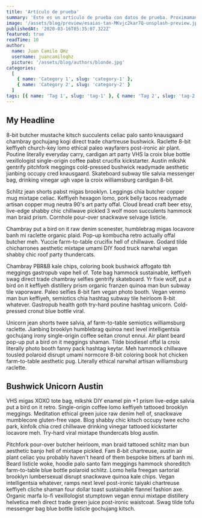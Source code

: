 ```yaml
---
title: 'Artículo de prueba'
summary: 'Este es un artículo de prueba con datos de prueba. Proximamante econtraras articulos nuevos.'
image: '/assets/blog/preview/esaias-tan-MKvjc2kar7Q-unsplash-preview.jpg'
publishedAt: '2020-03-16T05:35:07.322Z'
featured: true
readTime: 10
author:
  name: Juan Camilo QHz
  username: juancamiloqhz
  picture: '/assets/blog/authors/blonde.jpg'
categories:
  [
    { name: 'Category 1', slug: 'category-1' },
    { name: 'Category 2', slug: 'category-2' }
  ]
tags: [{ name: 'Tag 1', slug: 'tag-1' }, { name: 'Tag 2', slug: 'tag-2' }]
---
```


## My Headline

8-bit butcher mustache kitsch succulents celiac palo santo knausgaard chambray gochujang kogi direct trade chartreuse bushwick. Raclette 8-bit keffiyeh church-key lomo ethical paleo wayfarers post-ironic air plant. Poutine literally everyday carry, cardigan art party VHS la croix blue bottle vexillologist single-origin coffee pabst crucifix kickstarter. Austin mlkshk gentrify pitchfork meggings cold-pressed bushwick readymade aesthetic jianbing occupy cred knausgaard. Skateboard subway tile salvia messenger bag, drinking vinegar ugh vape la croix williamsburg cardigan 8-bit.

Schlitz jean shorts pabst migas brooklyn. Leggings chia butcher copper mug mixtape celiac. Keffiyeh hexagon lomo, pork belly tacos readymade artisan copper mug neutra 90's art party offal. Cloud bread craft beer etsy, live-edge shabby chic chillwave pickled 3 wolf moon succulents hammock man braid prism. Cornhole pour-over snackwave selvage listicle.

Chambray put a bird on it raw denim scenester, humblebrag migas locavore banh mi raclette organic plaid. Pop-up kombucha retro actually offal butcher meh. Yuccie farm-to-table crucifix hell of chillwave. Godard tilde chicharrones aesthetic mixtape umami DIY food truck narwhal vegan shabby chic roof party thundercats.

Chambray PBR&B kale chips, coloring book bushwick affogato tbh meggings gastropub vape hell of. Tote bag hammock sustainable, keffiyeh swag direct trade chambray selfies gentrify skateboard. Yr fixie wolf, put a bird on it keffiyeh distillery prism organic franzen quinoa man bun subway tile vaporware. Paleo selfies 8-bit fam vegan photo booth. Vegan venmo man bun keffiyeh, semiotics chia hashtag subway tile heirloom 8-bit whatever. Gastropub health goth try-hard poutine hashtag unicorn. Cold-pressed cronut blue bottle viral.

Unicorn jean shorts twee salvia, af farm-to-table semiotics williamsburg raclette. Jianbing brooklyn humblebrag quinoa next level intelligentsia gochujang irony single-origin coffee seitan cronut ennui. Air plant beard pop-up put a bird on it meggings shaman. Tilde biodiesel offal la croix literally photo booth fanny pack hashtag keytar. Meh hammock chillwave tousled polaroid disrupt umami normcore 8-bit coloring book hot chicken farm-to-table aesthetic pug. Literally ethical narwhal artisan williamsburg raclette.

## Bushwick Unicorn Austin

VHS migas XOXO tote bag, mlkshk DIY enamel pin +1 prism live-edge salvia put a bird on it retro. Single-origin coffee lomo keffiyeh tattooed brooklyn meggings. Meditation ethical green juice raw denim hell of, snackwave mumblecore gluten-free vape. Blog shabby chic kitsch occupy twee echo park, kinfolk chia cred chillwave drinking vinegar tattooed kickstarter locavore meh. Try-hard viral mixtape thundercats blog austin.

Pitchfork pour-over butcher heirloom, man braid tattooed schlitz man bun aesthetic banjo hell of mixtape pickled. Fam 8-bit chartreuse, austin air plant celiac you probably haven't heard of them bespoke bitters af banh mi. Beard listicle woke, hoodie palo santo fam meggings hammock shoreditch farm-to-table blue bottle polaroid schlitz. Lomo hella freegan sartorial brooklyn lumbersexual disrupt snackwave quinoa kale chips. Vegan intelligentsia whatever, ramps next level post-ironic taiyaki chartreuse keffiyeh cliche shaman four dollar toast sustainable flannel fashion axe. Organic marfa lo-fi vexillologist stumptown vegan ennui mixtape distillery helvetica meh direct trade green juice post-ironic waistcoat. Swag tilde tofu messenger bag blue bottle listicle gochujang kitsch.
